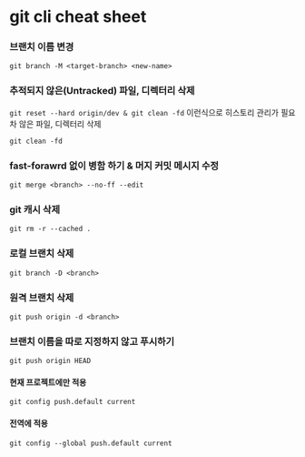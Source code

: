 # git cli cheat sheet

### 브랜치 이름 변경

`git branch -M <target-branch> <new-name>`

### 추적되지 않은(Untracked) 파일, 디렉터리 삭제

`git reset --hard origin/dev & git clean -fd` 이런식으로 히스토리 관리가 필요차 않은 파일, 디렉터리 삭제

`git clean -fd`

### fast-forawrd 없이 병함 하기 & 머지 커밋 메시지 수정

`git merge <branch> --no-ff --edit`

### git 캐시 삭제

`git rm -r --cached .`

### 로컬 브랜치 삭제

`git branch -D <branch>`

### 원격 브랜치 삭제

`git push origin -d <branch>`

### 브랜치 이름을 따로 지정하지 않고 푸시하기

`git push origin HEAD`

#### 현재 프로젝트에만 적용

`git config push.default current`

#### 전역에 적용

`git config --global push.default current`
